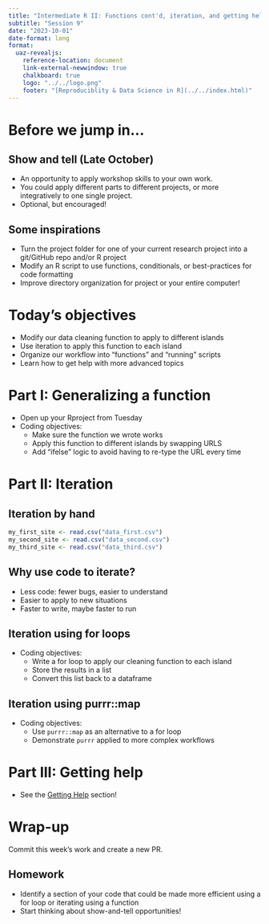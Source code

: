```yaml
---
title: "Intermediate R II: Functions cont'd, iteration, and getting help"
subtitle: "Session 9"
date: "2023-10-01"
date-format: long
format:
  uaz-revealjs:
    reference-location: document
    link-external-newwindow: true
    chalkboard: true
    logo: "../../logo.png"
    footer: "[Reproduciblity & Data Science in R](../../index.html)"
---
```


# Before we jump in...

## Show and tell (Late October)

-   An opportunity to apply workshop skills to your own work.
-   You could apply different parts to different projects, or more integratively to one single project.
-   Optional, but encouraged!

## Some inspirations

-   Turn the project folder for one of your current research project into a git/GitHub repo and/or R project
-   Modify an R script to use functions, conditionals, or best-practices for code formatting
-   Improve directory organization for project or your entire computer!

# Today's objectives

-   Modify our data cleaning function to apply to different islands
-   Use iteration to apply this function to each island
-   Organize our workflow into "functions" and "running" scripts
-   Learn how to get help with more advanced topics

# Part I: Generalizing a function

-   Open up your Rproject from Tuesday
-   Coding objectives:
    -   Make sure the function we wrote works
    -   Apply this function to different islands by swapping URLS
    -   Add "ifelse" logic to avoid having to re-type the URL every time

# Part II: Iteration

## Iteration by hand

``` r
my_first_site <- read.csv("data_first.csv")
my_second_site <- read.csv("data_second.csv")
my_third_site <- read.csv("data_third.csv")
```

## Why use code to iterate?

-   Less code: fewer bugs, easier to understand
-   Easier to apply to new situations
-   Faster to write, maybe faster to run

## Iteration using for loops

-   Coding objectives:
    -   Write a for loop to apply our cleaning function to each island
    -   Store the results in a list
    -   Convert this list back to a dataframe

## Iteration using purrr::map

-   Coding objectives:
    -   Use `purrr::map` as an alternative to a for loop
    -   Demonstrate `purrr` applied to more complex workflows

# Part III: Getting help

-   See the [Getting Help](../11-getting-help/slides.html) section!

# Wrap-up

Commit this week's work and create a new PR.

## Homework

-   Identify a section of your code that could be made more efficient using a for loop or iterating using a function
-   Start thinking about show-and-tell opportunities!
